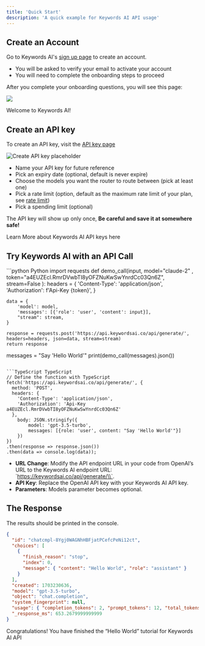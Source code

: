 ```yaml
---
title: 'Quick Start'
description: 'A quick example for Keywords AI API usage'
---
```


## Create an Account

Go to Keywords AI's [sign up page](https://platform.keywordsai.co/signup) to create an account.

- You will be asked to verify your email to activate your account
- You will need to complete the onboarding steps to proceed

After you complete your onboarding questions, you will see this page:

<img src="/images/welcome-page.png"/>

Welcome to Keywords AI!

## Create an API key

To create an API key, visit the [API key page](https://platform.keywordsai.co/platform/api/api-keys)

<img src="/images/create-api-key.jpg" alt="Create API key placeholder" />

- Name your API key for future reference
- Pick an expiry date (optional, default is never expire)
- Choose the models you want the router to route between (pick at least one)
- Pick a rate limit (option, default as the maximum rate limit of your plan, see [rate limit](/guides/limits#rate-limits))
- Pick a spending limit (optional)

The API key will show up only once, <strong>Be careful and save it at somewhere safe!</strong>

<Card icon="link" href="/api-usage/api-keys" title="API Key Concepts">
  Learn More about Keywords AI API keys here
</Card >

## Try Keywords AI with an API Call
<CodeGroup>
```python Python
import requests
def demo_call(input, 
              model="claude-2" ,
              token="a4EUZEcl.RmrDVwbTI8yOFZNuKwSwYnrdCc03Qn6Z", 
              stream=False
              ):
    headers = {
        'Content-Type': 'application/json',
        'Authorization': f'Api-Key {token}',
    }

    data = {
        'model': model,
        'messages': [{'role': 'user', 'content': input}],
        "stream": stream,
    }

    response = requests.post('https://api.keywordsai.co/api/generate/', headers=headers, json=data, stream=stream)
    return response

messages = "Say 'Hello World'"
print(demo_call(messages).json())
```

```TypeScript TypeScript
// Define the function with TypeScript
fetch('https://api.keywordsai.co/api/generate/', {
  method: 'POST',
  headers: {
    'Content-Type': 'application/json',
    'Authorization': 'Api-Key a4EUZEcl.RmrDVwbTI8yOFZNuKwSwYnrdCc03Qn6Z'
  },
    body: JSON.stringify({
        model: 'gpt-3.5-turbo',
        messages: [{role: 'user', content: "Say 'Hello World'"}]
    })
})
.then(response => response.json())
.then(data => console.log(data));
```

</CodeGroup>

- **URL Change**: Modify the API endpoint URL in your code from OpenAI’s URL to the Keywords AI endpoint URL: \`https://keywordsai.co/api/generate/\\`.
- **API Key**: Replace the OpenAI API key with your Keywords AI API key.
- **Parameters**: Models parameter becomes optional.

## The Response

The results should be printed in the console.

```json
{
  "id": "chatcmpl-8Ygj0WAGNhHBFjatPCefcPeNi12ct",
  "choices": [
    {
      "finish_reason": "stop",
      "index": 0,
      "message": { "content": "Hello World", "role": "assistant" }
    }
  ],
  "created": 1703230636,
  "model": "gpt-3.5-turbo",
  "object": "chat.completion",
  "system_fingerprint": null,
  "usage": { "completion_tokens": 2, "prompt_tokens": 12, "total_tokens": 14 },
  "_response_ms": 653.2679999999999
}
```

Congratulations! You have finished the “Hello World” tutorial for Keywords AI API